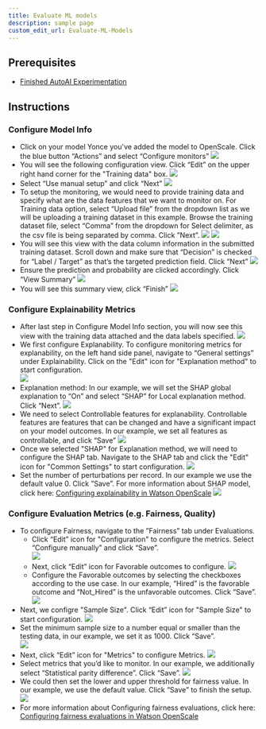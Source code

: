 ```yaml
---
title: Evaluate ML models
description: sample page
custom_edit_url: Evaluate-ML-Models
---
```


## Prerequisites
- [Finished AutoAI Experimentation](./AutoAI%20Experimentation)
 
## Instructions
### **Configure Model Info**
- Click on your model Yonce you've added the model to OpenScale. Click the blue button “Actions” and select “Configure monitors”
![](./Instruction-Screenshots/ClassificationModelBeforeMonitorConfig.png)
- You will see the following configuration view. Click “Edit” on the upper right hand corner for the "Training data" box.
![](./Instruction-Screenshots/MLModelConfigureMonitorModelDetails.png)
- Select “Use manual setup” and click “Next”
![](./Instruction-Screenshots/MLModelConfigureMonitorMethod.png)
- To setup the monitoring, we would need to provide training data and specify what are the data features that we want to monitor on. For Training data option, select “Upload file” from the dropdown list as we will be uploading a training dataset in this example. Browse the training dataset file, select “Comma” from the dropdown for Select delimiter, as the csv file is being separated by comma. Click ”Next”.
![](./Instruction-Screenshots/SpecifyTraningData.png)
![](./Instruction-Screenshots/SpecifyTrainingData2.png)
- You will see this view with the data column information in the submitted training dataset. Scroll down and make sure that “Decision” is checked for “Label / Target” as that’s the targeted prediction field. Click “Next”
![](./Instruction-Screenshots/SpecifyTrainingDataFeaturesAndLabels.png)
- Ensure the prediction and probability are clicked accordingly. Click “View Summary”
![](./Instruction-Screenshots/SelectModelOutput.png)
- You will see this summary view, click “Finish”
![](./Instruction-Screenshots/ClassificationModelSummary.png)

### **Configure Explainability Metrics**
-  After last step in Configure Model Info section, you will now see this view with the training data attached and the data labels specified.
![](./Instruction-Screenshots/MLModelConfigureTrainingData.png)
- We first configure Explanability. To configure monitoring metrics for explanability, on the left hand side panel, navigate to “General settings” under Explainability. Click on the "Edit" icon for "Explanation method" to start configuration.  
![](./Instruction-Screenshots/MLModelExplanationConfig.png)
- Explanation method: In our example, we will set the SHAP global explanation to “On” and select “SHAP” for Local explanation method. Click “Next”.
![](./Instruction-Screenshots/MLModelExplanationMethodConfig.png)
- We need to select Controllable features for explanability. Controllable features are features that can be changed and have a significant impact on your model outcomes. In our example, we set all features as controllable, and click “Save”
![](./Instruction-Screenshots/MLModelExplanationControllableFeatures.png)
- Once we selected "SHAP" for Explanation method, we will need to configure the SHAP tab. Navigate to the SHAP tab and click the "Edit" icon for "Common Settings" to start configuration.
![](./Instruction-Screenshots/SHAPConfig.png)
- Set the number of perturbations per record. In our example we use the default value 0. Click ”Save”. For more information about SHAP model, click here: [Configuring explainability in Watson OpenScale](https://dataplatform.cloud.ibm.com/docs/content/wsj/model/wos-explainability-config.html?context=cpdaas)
![](./Instruction-Screenshots/SHAPCommonSettings.png)

### **Configure Evaluation Metrics (e.g. Fairness, Quality)**
- To configure Fairness, navigate to the ”Fairness” tab under Evaluations. 
    - Click “Edit” icon for "Configuration" to configure the metrics. Select “Configure manually” and click “Save”.  
    ![](./Instruction-Screenshots/FairnessConfig.png)
    - Next, click “Edit” icon for Favorable outcomes to configure. 
    ![](./Instruction-Screenshots/FairnessFavorableOutcomes.png)
    - Configure the Favorable outcomes by selecting the checkboxes according to the use case. In our example, “Hired” is the favorable outcome and “Not_Hired” is the unfavorable outcomes. Click “Save”.  
    ![](./Instruction-Screenshots/SelectFavorableOutcomes.png)
- Next, we configre "Sample Size". Click “Edit” icon for "Sample Size" to start configuration. 
    ![](./Instruction-Screenshots/SampleSizeConfig.png)
- Set the minimum sample size to a number equal or smaller than the testing data, in our example, we set it as 1000. Click “Save”.  
![](./Instruction-Screenshots/SampleSizeConfig2.png)
- Next, click “Edit” icon for "Metrics" to configure Metrics. 
![](./Instruction-Screenshots/MetricsConfig.png)
- Select metrics that you’d like to monitor. In our example, we additionally select “Statistical parity difference”. Click “Save”. 
![](./Instruction-Screenshots/FairnessMonitoredMetrics.png)
- We could then set the lower and upper threshold for fairness value. In our example, we use the default value. Click “Save” to finish the setup.  
![](./Instruction-Screenshots/FairnessDisparateImpact.png)
- For more information about Configuring fairness evaluations, click here: [Configuring fairness evaluations in Watson OpenScale](https://dataplatform.cloud.ibm.com/docs/content/wsj/model/wos-monitor-fairness.html?context=cpdaas&audience=wdp)

